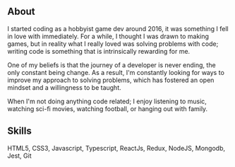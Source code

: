 ## About

<div
  style={{
    backgroundColor: '#F6AD55',
    color: 'black',
    padding: '10px',
    borderRadius: '8px',
  }}
>
  <p style={{ fontSize: '22.5px', color: 'black' }}>
    I started coding as a hobbyist game dev around 2016, it was something I fell
    in love with immediately. For a while, I thought I was drawn to making
    games, but in reality what I really loved was solving problems with code;
    writing code is something that is intrinsically rewarding for me.
  </p>
</div>
<div
  style={{
    backgroundColor: '#F6AD55',
    color: 'black',
    padding: '10px',
    borderRadius: '8px',
    marginTop: '1rem',
  }}
>
  <p style={{ fontSize: '22.5px', color: 'black' }}>
    One of my beliefs is that the journey of a developer is never ending, the
    only constant being change. As a result, I'm constantly looking for ways to
    improve my approach to solving problems, which has fostered an open mindset
    and a willingness to be taught.
  </p>
</div>
<div
  style={{
    backgroundColor: '#F6AD55',
    color: 'black',
    padding: '10px',
    borderRadius: '8px',
    marginTop: '1rem',
  }}
>
  <p style={{ fontSize: '22.5px', color: 'black' }}>
    When I'm not doing anything code related; I enjoy listening to music,
    watching sci-fi movies, watching football, or hanging out with family.
  </p>
</div>

<div style={{ height: '200px' }}></div>

## Skills

<div
  style={{
    backgroundColor: '#F6AD55',
    color: 'black',
    padding: '10px',
    borderRadius: '8px',
    marginTop: '1rem',
  }}
>
  <p style={{ fontSize: '22.5px', color: 'black', fontWeight: 'bold' }}>
    HTML5, CSS3, Javascript, Typescript, ReactJs, Redux, NodeJS, Mongodb, Jest,
    Git
  </p>
</div>
